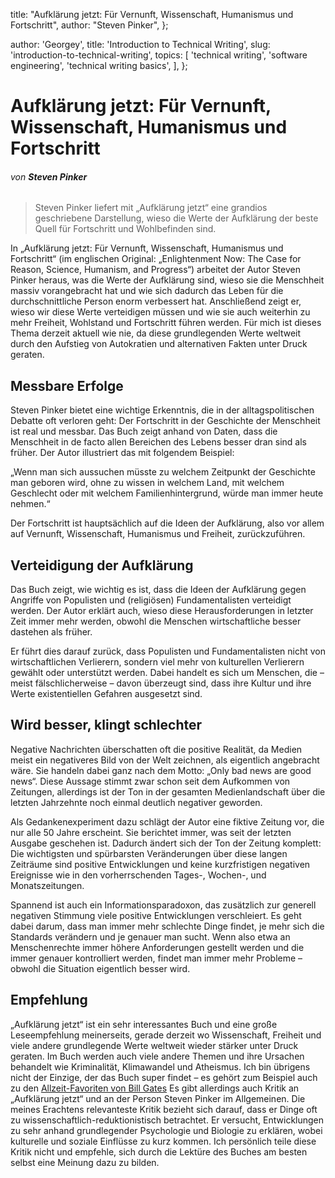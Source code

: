   title:
    "Aufklärung jetzt: Für Vernunft, Wissenschaft, Humanismus und Fortschritt",
  author: "Steven Pinker",
};

  author: 'Georgey',
  title: 'Introduction to Technical Writing',
  slug: 'introduction-to-technical-writing',
  topics: [
    'technical writing',
    'software engineering',
    'technical writing basics',
  ],
};


# Aufklärung jetzt: Für Vernunft, Wissenschaft, Humanismus und Fortschritt

###### von **Steven Pinker**

> Steven Pinker liefert mit „Aufklärung jetzt“ eine grandios geschriebene Darstellung, wieso die Werte der Aufklärung der beste Quell für Fortschritt und Wohlbefinden sind.

In „Aufklärung jetzt: Für Vernunft, Wissenschaft, Humanismus und Fortschritt“ (im englischen Original: „Enlightenment Now: The Case for Reason, Science, Humanism, and Progress“) arbeitet der Autor Steven Pinker heraus, was die Werte der Aufklärung sind, wieso sie die Menschheit massiv vorangebracht hat und wie sich dadurch das Leben für die durchschnittliche Person enorm verbessert hat. Anschließend zeigt er, wieso wir diese Werte verteidigen müssen und wie sie auch weiterhin zu mehr Freiheit, Wohlstand und Fortschritt führen werden. Für mich ist dieses Thema derzeit aktuell wie nie, da diese grundlegenden Werte weltweit durch den Aufstieg von Autokratien und alternativen Fakten unter Druck geraten.

## Messbare Erfolge

Steven Pinker bietet eine wichtige Erkenntnis, die in der alltagspolitischen Debatte oft verloren geht: Der Fortschritt in der Geschichte der Menschheit ist real und messbar. Das Buch zeigt anhand von Daten, dass die Menschheit in de facto allen Bereichen des Lebens besser dran sind als früher. Der Autor illustriert das mit folgendem Beispiel:

„Wenn man sich aussuchen müsste zu welchem Zeitpunkt der Geschichte man geboren wird, ohne zu wissen in welchem Land, mit welchem Geschlecht oder mit welchem Familienhintergrund, würde man immer heute nehmen.“

Der Fortschritt ist hauptsächlich auf die Ideen der Aufklärung, also vor allem auf Vernunft, Wissenschaft, Humanismus und Freiheit, zurückzuführen.

## Verteidigung der Aufklärung

Das Buch zeigt, wie wichtig es ist, dass die Ideen der Aufklärung gegen Angriffe von Populisten und (religiösen) Fundamentalisten verteidigt werden. Der Autor erklärt auch, wieso diese Herausforderungen in letzter Zeit immer mehr werden, obwohl die Menschen wirtschaftliche besser dastehen als früher.

Er führt dies darauf zurück, dass Populisten und Fundamentalisten nicht von wirtschaftlichen Verlierern, sondern viel mehr von kulturellen Verlierern gewählt oder unterstützt werden. Dabei handelt es sich um Menschen, die – meist fälschlicherweise – davon überzeugt sind, dass ihre Kultur und ihre Werte existentiellen Gefahren ausgesetzt sind.

## Wird besser, klingt schlechter

Negative Nachrichten überschatten oft die positive Realität, da Medien meist ein negativeres Bild von der Welt zeichnen, als eigentlich angebracht wäre. Sie handeln dabei ganz nach dem Motto: „Only bad news are good news“. Diese Aussage stimmt zwar schon seit dem Aufkommen von Zeitungen, allerdings ist der Ton in der gesamten Medienlandschaft über die letzten Jahrzehnte noch einmal deutlich negativer geworden.

Als Gedankenexperiment dazu schlägt der Autor eine fiktive Zeitung vor, die nur alle 50 Jahre erscheint. Sie berichtet immer, was seit der letzten Ausgabe geschehen ist. Dadurch ändert sich der Ton der Zeitung komplett: Die wichtigsten und spürbarsten Veränderungen über diese langen Zeiträume sind positive Entwicklungen und keine kurzfristigen negativen Ereignisse wie in den vorherrschenden Tages-, Wochen-, und Monatszeitungen.

Spannend ist auch ein Informationsparadoxon, das zusätzlich zur generell negativen Stimmung viele positive Entwicklungen verschleiert. Es geht dabei darum, dass man immer mehr schlechte Dinge findet, je mehr sich die Standards verändern und je genauer man sucht. Wenn also etwa an Menschenrechte immer höhere Anforderungen gestellt werden und die immer genauer kontrolliert werden, findet man immer mehr Probleme – obwohl die Situation eigentlich besser wird.

## Empfehlung

„Aufklärung jetzt“ ist ein sehr interessantes Buch und eine große Leseempfehlung meinerseits, gerade derzeit wo Wissenschaft, Freiheit und viele andere grundlegende Werte weltweit wieder stärker unter Druck geraten. Im Buch werden auch viele andere Themen und ihre Ursachen behandelt wie Kriminalität, Klimawandel und Atheismus. Ich bin übrigens nicht der Einzige, der das Buch super findet – es gehört zum Beispiel auch zu den [Allzeit-Favoriten von Bill Gates](https://www.gatesnotes.com/enlightenment-now) Es gibt allerdings auch Kritik an „Aufklärung jetzt“ und an der Person Steven Pinker im Allgemeinen. Die meines Erachtens relevanteste Kritik bezieht sich darauf, dass er Dinge oft zu wissenschaftlich-reduktionistisch betrachtet. Er versucht, Entwicklungen zu sehr anhand grundlegender Psychologie und Biologie zu erklären, wobei kulturelle und soziale Einflüsse zu kurz kommen. Ich persönlich teile diese Kritik nicht und empfehle, sich durch die Lektüre des Buches am besten selbst eine Meinung dazu zu bilden.
